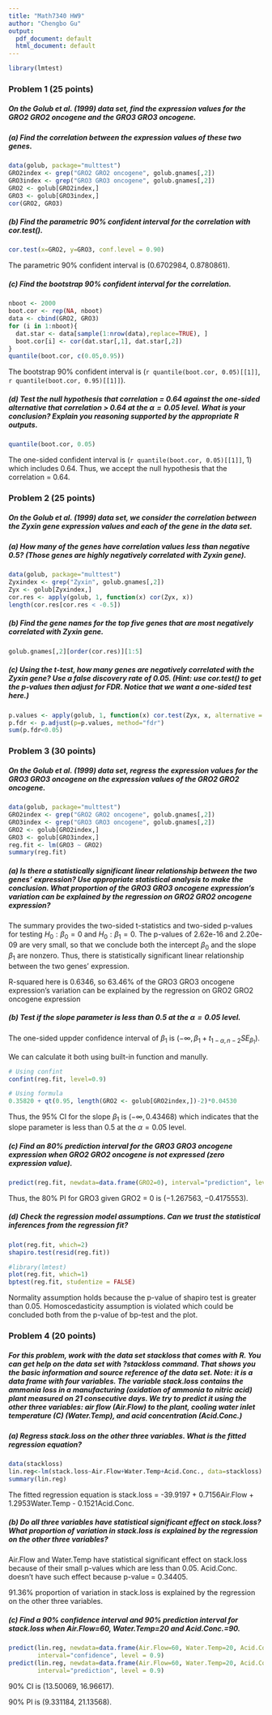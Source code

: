 ```yaml
---
title: "Math7340 HW9"
author: "Chengbo Gu"
output:
  pdf_document: default
  html_document: default
---
```


```r
library(lmtest)
```

### Problem 1 (25 points)
##### On the Golub et al. (1999) data set, find the expression values for the GRO2 GRO2 oncogene and the GRO3 GRO3 oncogene.
##### (a) Find the correlation between the expression values of these two genes.

```r
data(golub, package="multtest")
GRO2index <- grep("GRO2 GRO2 oncogene", golub.gnames[,2])
GRO3index <- grep("GRO3 GRO3 oncogene", golub.gnames[,2])
GRO2 <- golub[GRO2index,]
GRO3 <- golub[GRO3index,]
cor(GRO2, GRO3)
```

##### (b) Find the parametric 90% confident interval for the correlation with cor.test().
```r
cor.test(x=GRO2, y=GRO3, conf.level = 0.90)
```
The parametric 90% confident interval is (0.6702984, 0.8780861).

##### (c) Find the bootstrap 90% confident interval for the correlation.
```r
nboot <- 2000 
boot.cor <- rep(NA, nboot) 
data <- cbind(GRO2, GRO3) 
for (i in 1:nboot){
  dat.star <- data[sample(1:nrow(data),replace=TRUE), ] 
  boot.cor[i] <- cor(dat.star[,1], dat.star[,2]) 
}
quantile(boot.cor, c(0.05,0.95)) 
```
The bootstrap 90% confident interval is (`r quantile(boot.cor, 0.05)[[1]]`, `r quantile(boot.cor, 0.95)[[1]]`).

##### (d) Test the null hypothesis that correlation = 0.64 against the one-sided alternative that correlation > 0.64 at the $\alpha = 0.05$ level. What is your conclusion? Explain you reasoning supported by the appropriate R outputs.
```r
quantile(boot.cor, 0.05)
```
The one-sided confident interval is (`r quantile(boot.cor, 0.05)[[1]]`, 1) which includes 0.64. Thus, we accept the null hypothesis that the correlation = 0.64.

### Problem 2 (25 points)
##### On the Golub et al. (1999) data set, we consider the correlation between the Zyxin gene expression values and each of the gene in the data set.

##### (a) How many of the genes have correlation values less than negative 0.5? (Those genes are highly negatively correlated with Zyxin gene).
```r
data(golub, package="multtest")
Zyxindex <- grep("Zyxin", golub.gnames[,2])
Zyx <- golub[Zyxindex,]
cor.res <- apply(golub, 1, function(x) cor(Zyx, x)) 
length(cor.res[cor.res < -0.5])
```

##### (b) Find the gene names for the top five genes that are most negatively correlated with Zyxin gene.
```r
golub.gnames[,2][order(cor.res)][1:5]
```

##### (c) Using the t-test, how many genes are negatively correlated with the Zyxin gene? Use a false discovery rate of 0.05. (Hint: use cor.test() to get the p-values then adjust for FDR. Notice that we want a one-sided test here.)
```r
p.values <- apply(golub, 1, function(x) cor.test(Zyx, x, alternative = "less")$p.value)
p.fdr <- p.adjust(p=p.values, method="fdr")
sum(p.fdr<0.05)
```

### Problem 3 (30 points)
##### On the Golub et al. (1999) data set, regress the expression values for the GRO3 GRO3 oncogene on the expression values of the GRO2 GRO2 oncogene.

```r
data(golub, package="multtest")
GRO2index <- grep("GRO2 GRO2 oncogene", golub.gnames[,2])
GRO3index <- grep("GRO3 GRO3 oncogene", golub.gnames[,2])
GRO2 <- golub[GRO2index,]
GRO3 <- golub[GRO3index,]
reg.fit <- lm(GRO3 ~ GRO2)
summary(reg.fit)
```
##### (a) Is there a statistically significant linear relationship between the two genes' expression? Use appropriate statistical analysis to make the conclusion. What proportion of the GRO3 GRO3 oncogene expression's variation can be explained by the regression on GRO2 GRO2 oncogene expression?

The summary provides the two-sided t-statistics and two-sided p-values for testing $H_{0}: \beta_{0}=0$ and $H_{0}: \beta_{1}=0$. The p-values of 2.62e-16 and 2.20e-09 are very small, so that we conclude both the intercept $\beta_{0}$ and the slope $\beta_{1}$ are nonzero. Thus, there is statistically significant linear relationship between the two genes' expression.

R-squared here is 0.6346, so 63.46% of the GRO3 GRO3 oncogene expression's variation can be explained by the regression on GRO2 GRO2 oncogene expression

##### (b) Test if the slope parameter is less than 0.5 at the $\alpha = 0.05$ level.
The one-sided uppder confidence interval of $\beta_{1}$ is $(-\infty, \beta_{1}+t_{1-\alpha,n-2}SE_{\beta_{1}})$.

We can calculate it both using built-in function and manully.


```r
# Using confint
confint(reg.fit, level=0.9)
```

```r
# Using formula
0.35820 + qt(0.95, length(GRO2 <- golub[GRO2index,])-2)*0.04530
```

Thus, the 95% CI for the slope $\beta_{1}$ is $(-\infty, 0.43468)$ which indicates that the slope parameter is less than 0.5 at the $\alpha = 0.05$ level.

##### (c) Find an 80% prediction interval for the GRO3 GRO3 oncogene expression when GRO2 GRO2 oncogene is not expressed (zero expression value).
```r
predict(reg.fit, newdata=data.frame(GRO2=0), interval="prediction", level = 0.80)
```

Thus, the 80% PI for GRO3 given GRO2 = 0 is $(-1.267563, -0.4175553)$.

##### (d) Check the regression model assumptions. Can we trust the statistical inferences from the regression fit?


```r
plot(reg.fit, which=2)
shapiro.test(resid(reg.fit))
```

```r
#library(lmtest)
plot(reg.fit, which=1)
bptest(reg.fit, studentize = FALSE)
```

Normality assumption holds because the p-value of shapiro test is greater than 0.05.
Homoscedasticity assumption is violated which could be concluded both from the p-value of bp-test and the plot.


### Problem 4 (20 points)
##### For this problem, work with the data set stackloss that comes with R. You can get help on the data set with ?stackloss command. That shows you the basic information and source reference of the data set. Note: it is a data frame with four variables. The variable stack.loss contains the ammonia loss in a manufacturing (oxidation of ammonia to nitric acid) plant measured on 21 consecutive days. We try to predict it using the other three variables: air flow (Air.Flow) to the plant, cooling water inlet temperature (C) (Water.Temp), and acid concentration (Acid.Conc.)

##### (a) Regress stack.loss on the other three variables. What is the fitted regression equation?
```r
data(stackloss)
lin.reg<-lm(stack.loss~Air.Flow+Water.Temp+Acid.Conc., data=stackloss)
summary(lin.reg)
```
The fitted regression equation is
stack.loss = -39.9197 + 0.7156Air.Flow + 1.2953Water.Temp - 0.1521Acid.Conc. 

##### (b) Do all three variables have statistical significant effect on stack.loss? What proportion of variation in stack.loss is explained by the regression on the other three variables?
Air.Flow and Water.Temp have statistical significant effect on stack.loss because of their small p-values which are less than 0.05.
Acid.Conc. doesn't have such effect because p-value = 0.34405.

91.36% proportion of variation in stack.loss is explained by the regression on the other three variables.

##### (c) Find a 90% confidence interval and 90% prediction interval for stack.loss when Air.Flow=60, Water.Temp=20 and Acid.Conc.=90.

```r
predict(lin.reg, newdata=data.frame(Air.Flow=60, Water.Temp=20, Acid.Conc.=90), 
        interval="confidence", level = 0.9)
predict(lin.reg, newdata=data.frame(Air.Flow=60, Water.Temp=20, Acid.Conc.=90), 
        interval="prediction", level = 0.9)
```

90% CI is (13.50069, 16.96617).

90% PI is (9.331184, 21.13568).